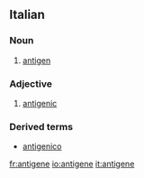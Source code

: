 ==Italian==
{{wikipedia|lang=it}}
===Noun===
{{it-noun|antigen|m|e|i}}

# {{context|immunology|lang=it}} [[antigen]]

===Adjective===
{{it-adj|antigen|e|i}}

# [[antigenic]]

===Derived terms===
*[[antigenico]]

[[fr:antigene]]
[[io:antigene]]
[[it:antigene]]